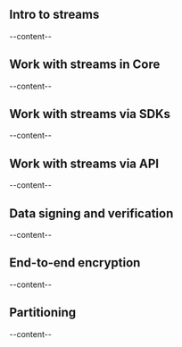 

<ScrollableAnchor id="intro-to-streams"><div>

## Intro to streams
--content--

</div></ScrollableAnchor>

<ScrollableAnchor id="work-with-streams-in-core"><div>

## Work with streams in Core
--content--

</div></ScrollableAnchor>

<ScrollableAnchor id="work-with-streams-via-sdks"><div>

## Work with streams via SDKs
--content--

</div></ScrollableAnchor>

<ScrollableAnchor id="work-with-streams-via-api"><div>

## Work with streams via API
--content--

</div></ScrollableAnchor>

<ScrollableAnchor id="data-signing-and-verification"><div>

## Data signing and verification
--content--

</div></ScrollableAnchor>

<ScrollableAnchor id="end-to-end-encryption"><div>

## End-to-end encryption
--content--

</div></ScrollableAnchor>

<ScrollableAnchor id="partitioning"><div>

## Partitioning
--content--

</div></ScrollableAnchor>
